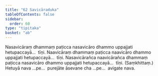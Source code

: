```yaml
---
title: "62 Savicāraduka"
tableOfContents: false
sidebar:
  order: 60
type: "tipitaka"
basket: "ab"
---
```



<DynamicBreadcrumb />

<Division number="81">

<Paragraph number="262">
Nasavicāraṃ dhammaṃ paṭicca nasavicāro dhammo uppajjati hetupaccayā…  tīṇi.
</Paragraph>

<Paragraph number="263">
Naavicāraṃ dhammaṃ paṭicca naavicāro dhammo uppajjati hetupaccayā…  tīṇi.
</Paragraph>

<Paragraph number="264">
Nasavicārañca naavicārañca dhammaṃ paṭicca nasavicāro dhammo uppajjati hetupaccayā…  tīṇi. (Saṃkhittaṃ.)
</Paragraph>

<Paragraph number="265">
Hetuyā nava …pe…  purejāte āsevane cha …pe…  avigate nava.
</Paragraph>
</Division>